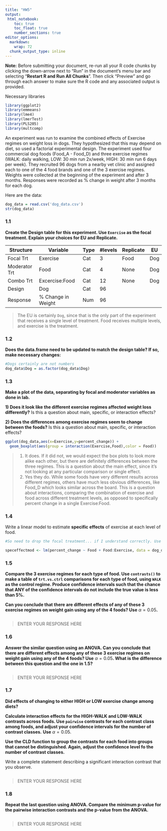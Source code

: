 ```yaml
---
title: "HW5"
output: 
 html_notebook:
    toc: true
    toc_float: true
    number_sections: true
editor_options: 
  markdown: 
    wrap: 72
  chunk_output_type: inline
---
```


**Note:** Before submitting your document, re-run all your R code chunks
by clicking the down-arrow next to "Run" in the document's menu bar and
selecting "**Restart R and Run All Chunks**". Then click "Preview" and
go through each answer to make sure the R code and any associated output
is provided.

Necessary libraries

```r
library(ggplot2)
library(emmeans)
library(lme4)
library(lmerTest)
library(PLS205)
library(multcomp)
```

An experiment was run to examine the combined effects of Exercise
regimes on weight loss in dogs. They hypothesized that this may depend
on diet, so used a factorial experimental design. The experiment used
four commercial dog foods (Food_A - Food_D) and three exercise regimes
(WALK: daily walking, LOW: 30 min run 2x/week, HIGH: 30 min run 6 days
per week). They recruited 96 dogs from a nearby vet clinic and assigned
each to one of the 4 food brands and one of the 3 exercise regimes.
Weights were collected at the beginning of the experiment and after 3
months. Responses were recorded as % change in weight after 3 months for
each dog.

Here are the data:

```r
dog_data = read.csv('dog_data.csv')
str(dog_data)
```

### 1.1

**Create the Design table for this experiment. Use `Exercise` as the
focal treatment. Explain your choices for EU and Replicate.**

| Structure     | Variable            | Type | #levels | Replicate | EU  |
|---------------|---------------------|------|---------|-----------|-----|
| Focal Trt     | Exercise            | Cat  | 3       | Food      | Dog |
| Moderator Trt | Food                | Cat  | 4       | None      | Dog |
| Combo Trt     | Excercise:Food      | Cat  | 12      | None      | Dog |
| Design        | Dog                 | Cat  | 96      |           |     |
| Response      | \% Change in Weight | Num  | 96      |           |     |

> The EU is certainly `Dog`, since that is the only part of the
> experiment that receives a single level of treatment. Food receives
> multiple levels, and exercise is the treatment.

### 1.2

**Does the data.frame need to be updated to match the design table? If
so, make necessary changes:**

```r
#Dogs certainly are not numbers
dog_data$Dog = as.factor(dog_data$Dog)
```

### 1.3

**Make a plot of the data, separating by focal and moderator variables
as done in lab.**

**1) Does it look like the different exercise regimes affected weight
loss differently?** Is this a question about main, specific, or
interaction effects?

**2) Does the differences among exercise regimes seem to change between
the foods?** Is this a question about main, specific, or interaction
effects?

```r
ggplot(dog_data,aes(x=Exercise,y=percent_change)) + 
  geom_boxplot(aes(group = interaction(Exercise,Food),color = Food))
```

> 1.  It does. If it did not, we would expect the box plots to look more
>     alike each other, but there are definitely differences between the
>     three regimes. This is a question about the main effect, since
>     it's not looking at any particular comparison or single effect.
> 2.  Yes they do. While some foods have very different results across
>     different regimes, others have much less obvious differences, like
>     Food_D which looks similar across the board. This is a question
>     about interactions, comparing the combination of exercise and food
>     across different treatment levels, as opposed to specifically
>     percent change in a single Exercise:Food.

### 1.4

Write a linear model to estimate **specific effects** of exercise at
each level of food.

```r
#So need to drop the focal treatment... if I understand correctly. Use lm(), given no random terms in the model...

speceffectmod <- lm(percent_change ~ Food + Food:Exercise, data = dog_data)
```

### 1.5

**Compare the 3 exercise regimes for each type of food. Use
`contrasts()` to make a table of `trt.vs.ctrl` comparisons for each type
of food, using `WALK` as the control regime. Produce confidence
intervals such that the chance that ANY of the confidence intervals do
not include the true value is less than 5%.**

**Can you conclude that there are different effects of any of these 3
exercise regimes on weight gain using any of the 4 foods? Use**
$\alpha = 0.05$**.**

```r

```

> ENTER YOUR RESPONSE HERE

### 1.6

**Answer the similar question using an ANOVA. Can you conclude that
there are different effects among any of these 3 exercise regimes on
weight gain using any of the 4 foods? Use** $\alpha = 0.05$**. What is
the difference between this question and the one in 1.5?**

```r

```

> ENTER YOUR RESPONSE HERE

### 1.7

**Did effects of changing to either HIGH or LOW exercise change among
diets?**

**Calculate interaction effects for the HIGH-WALK and LOW-WALK contrasts
across foods. Use `pairwise` contrasts for each contrast class among
foods, and adjust your confidence intervals for the number of contrast
classes.** **Use** $\alpha = 0.05$.

**Use the CLD function to group the contrasts for each food into groups
that cannot be distinguished. Again, adjust the confidence level fo the
number of contrast classes.**

Write a complete statement describing a significant interaction contrast
that you observe.

```r

```

> ENTER YOUR RESPONSE HERE

### 1.8

**Repeat the last question using ANOVA. Compare the minimum p-value for
the pairwise interaction contrasts and the p-value from the ANOVA.**

```r

```

> ENTER YOUR RESPONSE HERE

